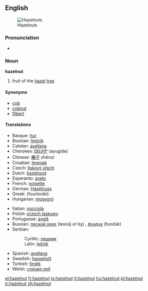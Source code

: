 ==English==
[[Image:Hazelnuts.jpg|thumb|Hazelnuts]]

===Pronunciation===
*{{audio|en-us-hazelnut.ogg|Audio (US)}}

===Noun===
'''hazelnut'''

# fruit of the [[hazel]] [[tree]]

====Synonyms====
*[[cob]]
*[[cobnut]]
*[[filbert]]

====Translations====
{{top}}
*Basque: [[hur]]
*Bosnian: [[lješnik#Bosnian|lješnik]] {{m}}
*Catalan: [[avellana]] {{f}}
*Cherokee: [[ᎠᏳᎩᏛ]] (ayugidǝ)
*Chinese: [[榛子]]  zhēnzi
*Croatian: [[ljesnjak]]
*Czech: [[lískový ořech]] {{m}}
*Dutch: [[hazelnoot]] {{f}}
*Esperanto: [[avelo]]
*French: [[noisette]] {{f}}
*German: [[Haselnuss]] {{f}}
*Greek: {{t|el|φουντούκι|n}} (fountoúki)
*Hungarian: [[mogyoró]]
{{mid}}
*Italian: [[nocciola]] {{f}}
*Polish: [[orzech laskowy]] {{m}}
*Portuguese: [[avelã]] {{f}}
*Russian: [[лесной орех]] (lesnój or'éχ) {{m}}, [[фундук]] (fundúk) {{m}}
*Serbian:
*:Cyrillic: [[лешник#Serbian|лешник]] {{m}}
*:Latin: [[lešnik#Serbian|lešnik]] {{m}}
*Spanish: [[avellana]] {{f}}
*Swedish: [[hasselnöt]] {{c}}
*Turkish: [[fındık]] 
*Welsh: [[cneuen gyll]] {{f}}
{{bottom}}

[[el:hazelnut]]
[[fr:hazelnut]]
[[io:hazelnut]]
[[it:hazelnut]]
[[hu:hazelnut]]
[[pl:hazelnut]]
[[tr:hazelnut]]
[[zh:hazelnut]]